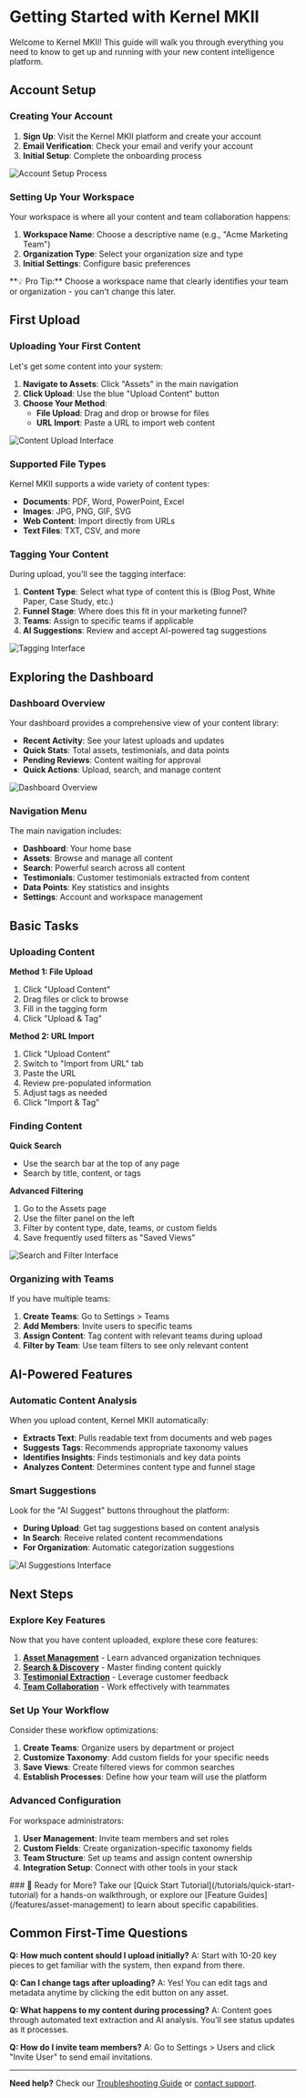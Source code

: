 # Getting Started with Kernel MKII

Welcome to Kernel MKII! This guide will walk you through everything you need to know to get up and running with your new content intelligence platform.

## Account Setup

### Creating Your Account

1. **Sign Up**: Visit the Kernel MKII platform and create your account
2. **Email Verification**: Check your email and verify your account
3. **Initial Setup**: Complete the onboarding process

![Account Setup Process](/images/account-setup.png)

### Setting Up Your Workspace

Your workspace is where all your content and team collaboration happens:

1. **Workspace Name**: Choose a descriptive name (e.g., "Acme Marketing Team")
2. **Organization Type**: Select your organization size and type
3. **Initial Settings**: Configure basic preferences

<Note>
  **💡 Pro Tip:** Choose a workspace name that clearly identifies your team or organization - you can't change this later.
</Note>

## First Upload

### Uploading Your First Content

Let's get some content into your system:

1. **Navigate to Assets**: Click "Assets" in the main navigation
2. **Click Upload**: Use the blue "Upload Content" button
3. **Choose Your Method**:
   - **File Upload**: Drag and drop or browse for files
   - **URL Import**: Paste a URL to import web content

![Content Upload Interface](/images/upload-modal.png)

### Supported File Types

Kernel MKII supports a wide variety of content types:

- **Documents**: PDF, Word, PowerPoint, Excel
- **Images**: JPG, PNG, GIF, SVG
- **Web Content**: Import directly from URLs
- **Text Files**: TXT, CSV, and more

### Tagging Your Content

During upload, you'll see the tagging interface:

1. **Content Type**: Select what type of content this is (Blog Post, White Paper, Case Study, etc.)
2. **Funnel Stage**: Where does this fit in your marketing funnel?
3. **Teams**: Assign to specific teams if applicable
4. **AI Suggestions**: Review and accept AI-powered tag suggestions

![Tagging Interface](/images/tagging-modal.png)

## Exploring the Dashboard

### Dashboard Overview

Your dashboard provides a comprehensive view of your content library:

- **Recent Activity**: See your latest uploads and updates
- **Quick Stats**: Total assets, testimonials, and data points
- **Pending Reviews**: Content waiting for approval
- **Quick Actions**: Upload, search, and manage content

![Dashboard Overview](/images/dashboard-main.png)

### Navigation Menu

The main navigation includes:

- **Dashboard**: Your home base
- **Assets**: Browse and manage all content
- **Search**: Powerful search across all content
- **Testimonials**: Customer testimonials extracted from content
- **Data Points**: Key statistics and insights
- **Settings**: Account and workspace management

## Basic Tasks

### Uploading Content

**Method 1: File Upload**
1. Click "Upload Content" 
2. Drag files or click to browse
3. Fill in the tagging form
4. Click "Upload & Tag"

**Method 2: URL Import**
1. Click "Upload Content"
2. Switch to "Import from URL" tab
3. Paste the URL
4. Review pre-populated information
5. Adjust tags as needed
6. Click "Import & Tag"

### Finding Content

**Quick Search**
- Use the search bar at the top of any page
- Search by title, content, or tags

**Advanced Filtering**
1. Go to the Assets page
2. Use the filter panel on the left
3. Filter by content type, date, teams, or custom fields
4. Save frequently used filters as "Saved Views"

![Search and Filter Interface](/images/search-filters.png)

### Organizing with Teams

If you have multiple teams:

1. **Create Teams**: Go to Settings > Teams
2. **Add Members**: Invite users to specific teams
3. **Assign Content**: Tag content with relevant teams during upload
4. **Filter by Team**: Use team filters to see only relevant content

## AI-Powered Features

### Automatic Content Analysis

When you upload content, Kernel MKII automatically:

- **Extracts Text**: Pulls readable text from documents and web pages
- **Suggests Tags**: Recommends appropriate taxonomy values
- **Identifies Insights**: Finds testimonials and key data points
- **Analyzes Content**: Determines content type and funnel stage

### Smart Suggestions

Look for the "AI Suggest" buttons throughout the platform:

- **During Upload**: Get tag suggestions based on content analysis
- **In Search**: Receive related content recommendations  
- **For Organization**: Automatic categorization suggestions

![AI Suggestions Interface](/images/ai-suggestions.png)

## Next Steps

### Explore Key Features

Now that you have content uploaded, explore these core features:

1. **[Asset Management](/features/asset-management)** - Learn advanced organization techniques
2. **[Search & Discovery](/features/search-and-discovery)** - Master finding content quickly
3. **[Testimonial Extraction](/features/testimonial-extraction)** - Leverage customer feedback
4. **[Team Collaboration](/features/team-collaboration)** - Work effectively with teammates

### Set Up Your Workflow

Consider these workflow optimizations:

1. **Create Teams**: Organize users by department or project
2. **Customize Taxonomy**: Add custom fields for your specific needs
3. **Save Views**: Create filtered views for common searches
4. **Establish Processes**: Define how your team will use the platform

### Advanced Configuration

For workspace administrators:

1. **User Management**: Invite team members and set roles
2. **Custom Fields**: Create organization-specific taxonomy fields
3. **Team Structure**: Set up teams and assign content ownership
4. **Integration Setup**: Connect with other tools in your stack

<Note>
  ### 🎯 Ready for More?
  Take our [Quick Start Tutorial](/tutorials/quick-start-tutorial) for a hands-on walkthrough, or explore our [Feature Guides](/features/asset-management) to learn about specific capabilities.
</Note>

## Common First-Time Questions

**Q: How much content should I upload initially?**
A: Start with 10-20 key pieces to get familiar with the system, then expand from there.

**Q: Can I change tags after uploading?**
A: Yes! You can edit tags and metadata anytime by clicking the edit button on any asset.

**Q: What happens to my content during processing?**
A: Content goes through automated text extraction and AI analysis. You'll see status updates as it processes.

**Q: How do I invite team members?**
A: Go to Settings > Users and click "Invite User" to send email invitations.

---

**Need help?** Check our [Troubleshooting Guide](/troubleshooting/common-issues) or [contact support](/troubleshooting/contact-support).